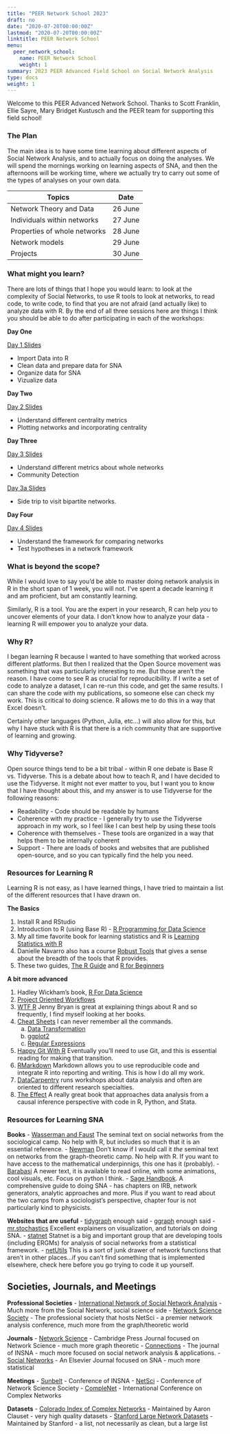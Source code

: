 ```yaml
---
title: "PEER Network School 2023"
draft: no
date: "2020-07-20T00:00:00Z"
lastmod: "2020-07-20T00:00:00Z"
linktitle: PEER Network School
menu:
  peer_network_school:
    name: PEER Network School
    weight: 1
summary: 2023 PEER Advanced Field School on Social Network Analysis
type: docs
weight: 1
---
```


Welcome to this PEER Advanced Network School. Thanks to Scott Franklin, Ellie Sayre, Mary Bridget Kustusch and the PEER team for supporting this field school!

### The Plan
The main idea is to have some time learning about different aspects of Social Network Analysis, and to actually focus on doing the analyses. We will spend the mornings working on learning aspects of SNA, and then the afternoons will be working time, where we actually try to carry out some of the types of analyses on your own data. 

|Topics| Date|
|------|------|
|Network Theory and Data| 26 June|
|Individuals within networks |27 June|
|Properties of whole networks |28 June|
|Network models |29 June|
|Projects |30 June|


### What might you learn?
There are lots of things that I hope you would learn: to look at the complexity of Social Networks, to use R tools to look at networks, to read code, to write code, to find that you are not afraid (and actually like) to analyze data with R. By the end of all three sessions here are things I think you should be able to do after participating in each of the workshops:

**Day One**



[Day 1 Slides](<https://ericbrewe.com/slides/PEER_network_school_2023/PEER_network_theory.html#1>)

* Import Data into R
* Clean data and prepare data for SNA
* Organize data for SNA
* Vizualize data

**Day Two**


[Day 2 Slides](<https://ericbrewe.com/slides/PEER_network_school_2023/PEER_Individuals_Networks.html#1>)

* Understand different centrality metrics 
* Plotting networks and incorporating centrality


**Day Three**


[Day 3 Slides](<https://ericbrewe.com/slides/PEER_network_school_2023/PEER_whole_networks.html#1>)

* Understand different metrics about whole networks
* Community Detection


[Day 3a Slides](<https://ericbrewe.com/slides/PEER_network_school_2023/PEER_bipartite_graphs.html#1>)

* Side trip to visit bipartite networks.

**Day Four**


[Day 4 Slides](<https://ericbrewe.com/slides/PEER_network_school_2023/PEER_network_models.html#1>)

* Understand the framework for comparing networks
* Test hypotheses in a network framework

### What is beyond the scope?
While I would love to say you'd be able to master doing network analysis in R in the short span of 1 week, you will not. I've spent a decade learning it and am proficient, but am constantly learning. 

Similarly, R is a tool. You are the expert in your research, R can help *you* to uncover elements of your data. I don't know how to analyze your data - learning R will empower you to analyze your data. 


### Why R?
I began learning R because I wanted to have something that worked across different platforms. But then I realized that the Open Source movement was something that was particularly interesting to me.  But those aren't the reason. I have come to see R as crucial for reproducibility. If I write a set of code to analyze a dataset, I can re-run this code, and get the same results. I can share the code with my publications, so someone else can check my work. This is critical to doing science. R allows me to do this in a way that Excel doesn't. 

Certainly other languages (Python, Julia, etc...) will also allow for this, but why I have stuck with R is that there is a rich community that are supportive of learning and growing. 

### Why Tidyverse?
Open source things tend to be a bit tribal - within R one debate is Base R vs. Tidyverse. This is a debate about how to teach R, and I have decided to use the Tidyverse. It might not ever matter to you, but I want you to know that I have thought about this, and my answer is to use Tidyverse for the following reasons:

- Readability - Code should be readable by humans
- Coherence with my practice - I generally try to use the Tidyverse approach in my work, so I feel like I can best help by using these tools
- Coherence with themselves - These tools are organized in a way that helps them to be internally coherent
- Support - There are loads of books and websites that are published open-source, and so you can typically find the help you need. 


### Resources for Learning R
Learning R is not easy, as I have learned things, I have tried to maintain a list of the different resources that I have drawn on. 

**The Basics**

1. Install R and RStudio
2. Introduction to R (using Base R) - [R Programming for Data Science](<https://bookdown.org/rdpeng/rprogdatascience/>)
3. My all time favorite book for learning statistics and R is [Learning Statistics with R](<http://tidylsr.djnavarro.net/>)
4. Danielle Navarro also has a course [Robust Tools](<http://robust-tools.djnavarro.net/>) that gives a sense about the breadth of the tools that R provides.
5. These two guides, [The R Guide](<https://drive.google.com/file/d/1G9rqsXdesobxbWivbrD1MN0K97jMNEST/view>) and [R for Beginners](<https://drive.google.com/file/d/1jUivTK7z3Ig_51upZ4mD5l2v-PCXOoGp/view>)

**A bit more advanced**

1. Hadley Wickham's book, [R For Data Science](<https://r4ds.had.co.nz/>)
2. [Project Oriented Workflows](<https://www.tidyverse.org/blog/2017/12/workflow-vs-script/>)
3. [WTF R](<https://rstats.wtf/index.html>) Jenny Bryan is great at explaining things about R and so frequently, I find myself looking at her books.
4. [Cheat Sheets](<https://rstudio.com/resources/cheatsheets/>) I can never remember all the commands. 
    a. [Data Transformation](<file:///Users/ericbrewelaptop/Downloads/data-transformation.pdf>)
    b. [ggplot2](<https://github.com/rstudio/cheatsheets/raw/master/data-visualization-2.1.pdf>)
    c. [Regular Expressions](<https://github.com/rstudio/cheatsheets/raw/master/data-visualization-2.1.pdf>)
5. [Happy Git With R](<https://happygitwithr.com/>) Eventually you'll need to use Git, and this is essential reading for making that transition.
6. [RMarkdown](<https://bookdown.org/yihui/rmarkdown/software-info.html>) Markdown allows you to use reproducible code and integrate R into reporting and writing. This is how I do all my work. 
7. [DataCarpentry](<https://datacarpentry.org/>) runs workshops about data analysis and often are oriented to different research specialties. 
8. [The Effect](<https://theeffectbook.net/>) A really great book that approaches data analysis from a causal inference perspective with code in R, Python, and Stata.


### Resources for Learning SNA

**Books** 
- [Wasserman and Faust](<https://www.cambridge.org/core/books/social-network-analysis/90030086891EB3491D096034684EFFB8>) The seminal text on social networks from the sociological camp. No help with R, but includes so much that it is an essential reference.
- [Newman](<https://academic.oup.com/book/27884>) Don't know if I would call it *the* seminal text on networks from the graph-theoretic camp. No help with R. If you want to have access to the mathematical underpinnigs, this one has it (probably).
- [Barabasi](<http://networksciencebook.com/>) A newer text, it is available to read online, with some animations, cool visuals, etc. Focus on python I think.
- [Sage Handbook](<https://uk.sagepub.com/en-gb/eur/the-sage-handbook-of-social-network-analysis/book232753>). A comprehensive guide to doing SNA - has chapters on IRB, network generators, analytic approaches and more. Plus if you want to read about the two camps from a sociologist's perspective, chapter four is not particularly kind to physicists. 

**Websites that are useful**
- [tidygraph](<https://tidygraph.data-imaginist.com/index.html>) enough said
- [ggraph](<https://ggraph.data-imaginist.com/>) enough said
- [mr.stochastics](<https://www.mr.schochastics.net/>) Excellent explainers on visualization, and tutorials on doing SNA.
- [statnet](<https://statnet.org/>) Statnet is a big and important group that are developing tools (including ERGMs) for analysis of social networks from a statistical framework.
- [netUtils](<https://cran.r-project.org/web/packages/netUtils/index.html>) This is a sort of junk drawer of network functions that aren't in other places...if you can't find something that is implemented elsewhere, check here before you go trying to code it up yourself.

## Societies, Journals, and Meetings

**Professional Societies**
- [International Network of Social Network Analysis](<https://www.insna.org/>) - Much more from the Social Network, social science side
- [Network Science Society](<https://netscisociety.net/home>) - The professional society that hosts NetSci - a premier network analysis conference, much more from the graph/theoretic world

**Journals**
- [Network Science](<https://www.cambridge.org/core/journals/network-science>) - Cambridge Press Journal focused on Network Science - much more graph theoretic
- [Connections](<https://www.insna.org/connections>) - The journal of INSNA - much more focused on social network analysis & applications. 
- [Social Networks](<https://www.sciencedirect.com/journal/social-networks>) - An Elsevier Journal focused on SNA - much more statistical

**Meetings**
- [Sunbelt](<https://www.insna.org/events/sunbelt-2023>) - Conference of INSNA
- [NetSci](<https://netsci2023.wixsite.com/netsci2023>) - Conference of Network Science Society
- [CompleNet](<https://complenet.weebly.com/>) - International Conference on Complex Networks

**Datasets**
- [Colorado Index of Complex Networks](<https://icon.colorado.edu/#!/>) - Maintained by Aaron Clauset - very high quality datasets
- [Stanford Large Network Datasets](<https://snap.stanford.edu/data/>) - Maintained by Stanford - a list, not necessarily as clean, but a large list


